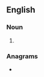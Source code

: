 ==English==

===Noun===
{{head|en|noun form}}

# {{plural of|illation|lang=en}}

===Anagrams===
* {{anagrams|en|a=aiillnost|lion's tail}}